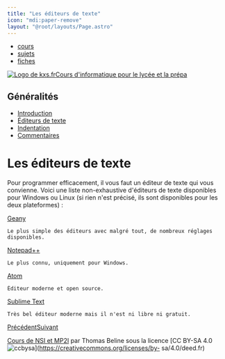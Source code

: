 ```yaml
---
title: "Les éditeurs de texte"
icon: "mdi:paper-remove"
layout: "@root/layouts/Page.astro"
---
```


  * [cours](https://kxs.fr/cours/)
  * [sujets](https://kxs.fr/sujets/)
  * [fiches](https://kxs.fr/fiches/)

[![Logo de kxs.fr](/img/logo.svg)](https://kxs.fr/)[Cours d'informatique pour
le lycée et la prépa](https://kxs.fr/cours/)

## Généralités

  * [Introduction](.)
  * [Éditeurs de texte](editeurs)
  * [Indentation](indentation)
  * [Commentaires](commentaires)

# Les éditeurs de texte

Pour programmer efficacement, il vous faut un éditeur de texte qui vous
convienne. Voici une liste non-exhaustive d'éditeurs de texte disponibles pour
Windows ou Linux (si rien n'est précisé, ils sont disponibles pour les deux
plateformes) :

[Geany](https://www.geany.org/)

    Le plus simple des éditeurs avec malgré tout, de nombreux réglages disponibles.
  
[Notepad++](https://notepad-plus-plus.org/)

    Le plus connu, uniquement pour Windows.
  
[Atom](https://atom.io/)

    Éditeur moderne et open source.
  
[Sublime Text](https://www.sublimetext.com/)

    Très bel éditeur moderne mais il n'est ni libre ni gratuit.
  
[Précédent](.)[Suivant](indentation)

[Cours de NSI et MP2I](https://kxs.fr/cours/) par Thomas Beline sous la
licence [CC BY-SA 4.0
![ccbysa](/img/ccbysa.svg)](https://creativecommons.org/licenses/by-
sa/4.0/deed.fr)

